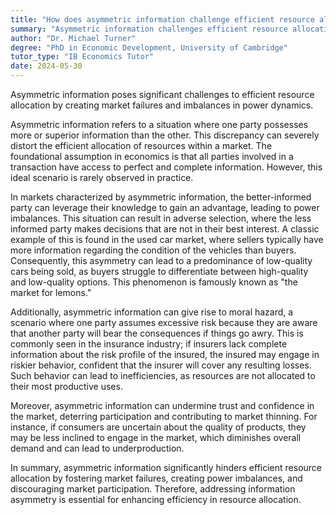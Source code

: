 ```yaml
---
title: "How does asymmetric information challenge efficient resource allocation?"
summary: "Asymmetric information challenges efficient resource allocation by creating market failures and imbalances in power dynamics."
author: "Dr. Michael Turner"
degree: "PhD in Economic Development, University of Cambridge"
tutor_type: "IB Economics Tutor"
date: 2024-05-30
---
```


Asymmetric information poses significant challenges to efficient resource allocation by creating market failures and imbalances in power dynamics.

Asymmetric information refers to a situation where one party possesses more or superior information than the other. This discrepancy can severely distort the efficient allocation of resources within a market. The foundational assumption in economics is that all parties involved in a transaction have access to perfect and complete information. However, this ideal scenario is rarely observed in practice.

In markets characterized by asymmetric information, the better-informed party can leverage their knowledge to gain an advantage, leading to power imbalances. This situation can result in adverse selection, where the less informed party makes decisions that are not in their best interest. A classic example of this is found in the used car market, where sellers typically have more information regarding the condition of the vehicles than buyers. Consequently, this asymmetry can lead to a predominance of low-quality cars being sold, as buyers struggle to differentiate between high-quality and low-quality options. This phenomenon is famously known as "the market for lemons."

Additionally, asymmetric information can give rise to moral hazard, a scenario where one party assumes excessive risk because they are aware that another party will bear the consequences if things go awry. This is commonly seen in the insurance industry; if insurers lack complete information about the risk profile of the insured, the insured may engage in riskier behavior, confident that the insurer will cover any resulting losses. Such behavior can lead to inefficiencies, as resources are not allocated to their most productive uses.

Moreover, asymmetric information can undermine trust and confidence in the market, deterring participation and contributing to market thinning. For instance, if consumers are uncertain about the quality of products, they may be less inclined to engage in the market, which diminishes overall demand and can lead to underproduction.

In summary, asymmetric information significantly hinders efficient resource allocation by fostering market failures, creating power imbalances, and discouraging market participation. Therefore, addressing information asymmetry is essential for enhancing efficiency in resource allocation.
    